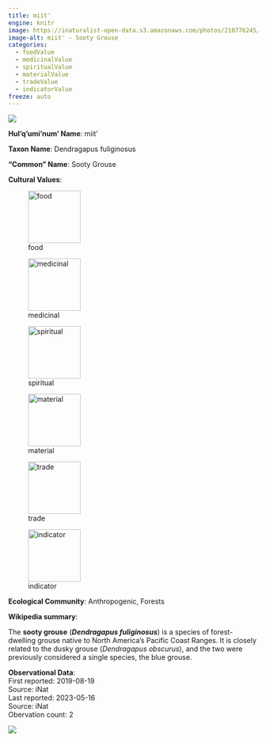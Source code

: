 ```yaml
---
title: miit'
engine: knitr
image: https://inaturalist-open-data.s3.amazonaws.com/photos/210776245/medium.jpg
image-alt: miit' - Sooty Grouse
categories:
  - foodValue
  - medicinalValue
  - spiritualValue
  - materialValue
  - tradeValue
  - indicatorValue
freeze: auto
---
```

![](https://inaturalist-open-data.s3.amazonaws.com/photos/210776245/medium.jpg){fig-alt="miit' - Sooty Grouse"}

**Hul'q'umi'num' Name**: miit'



**Taxon Name**: Dendragapus fuliginosus

**"Common" Name**: Sooty Grouse

**Cultural Values**:  

::: {layout-nrow=1 style="width:60%"}
![food](/files/food.svg){width=106px}

![medicinal](/files/medicinal.svg){width=106px}

![spiritual](/files/spiritual.svg){width=106px}

![material](/files/material.svg){width=106px}

![trade](/files/trade.svg){width=106px}

![indicator](/files/indicator.svg){width=106px}
:::

**Ecological Community**: Anthropogenic, Forests

**Wikipedia summary**:  
<p class="mw-empty-elt">
</p>

<p>The <b>sooty grouse</b> (<i><b>Dendragapus fuliginosus</b></i>) is a species of forest-dwelling grouse native to North America's Pacific Coast Ranges. It is closely related to the dusky grouse (<i>Dendragapus obscurus</i>), and the two were previously considered a single species, the blue grouse.

**Observational Data**:   
First reported: 2019-08-19  
Source: iNat  
Last reported: 2023-05-16  
Source: iNat  
Obervation count: 2

![](community_dist.png)
